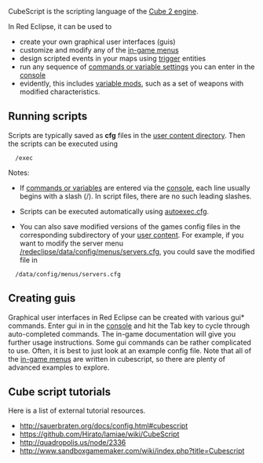CubeScript is the scripting language of the [http://cubeengine.com/ Cube 2 engine]. 

In Red Eclipse, it can be used to

* create your own graphical user interfaces (guis)
* customize and modify any of the [http://svn.icculus.org/redeclipse/data/config/menus in-game menus]
* design scripted events in your maps using [[Entity_Linking#Scriptable_Events|trigger]] entities
* run any sequence of [[Vars_and_Commands_Tables|commands or variable settings]] you can enter in the [[console]]
* evidently, this includes [[Variables|variable mods]], such as a set of weapons with modified characteristics.
 

==Running scripts==

Scripts are typically saved as '''cfg''' files in the [[Game_Settings#User_Content|user content directory]]. Then the scripts can be executed using
   /exec <scriptname>

Notes:

*If [[Vars_and_Commands_Tables|commands or variables]] are entered via the [[console]], each line usually begins with a slash (/). In script files, there are no such leading slashes.

*Scripts can be executed automatically using [[Game_Settings#autoexec.cfg|autoexec.cfg]].

*You can also save modified versions of the games config files in the corresponding subdirectory of your [[Game_Settings#User_Content|user content]]. For example, if you want to modify the server menu [http://svn.icculus.org/redeclipse/data/config/servers.cfg /redeclipse/data/config/menus/servers.cfg], you could save the modified file in 
   <user>/data/config/menus/servers.cfg

==Creating guis==

Graphical user interfaces in Red Eclipse can be created with various gui* commands. Enter gui in in the [[console]] and hit the Tab key to cycle through auto-completed commands. The in-game documentation will give you further usage instructions. Some gui commands can be rather complicated to use. Often, it is best to just look at an example config file. Note that all of the [http://svn.icculus.org/redeclipse/data/config in-game menus] are written in cubescript, so there are plenty of advanced examples to explore.

==Cube script tutorials==

Here is a list of external tutorial resources. 
* http://sauerbraten.org/docs/config.html#cubescript<br>
* https://github.com/Hirato/lamiae/wiki/CubeScript<br>
* http://quadropolis.us/node/2336<br>
* http://www.sandboxgamemaker.com/wiki/index.php?title=Cubescript